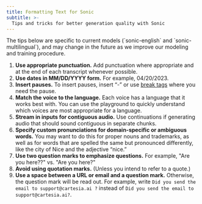 ```yaml
---
title: Formatting Text for Sonic
subtitle: >-
  Tips and tricks for better generation quality with Sonic
---
```


<Note>
The tips below are specific to current models (`sonic-english` and `sonic-multilingual`), and may change in the future as we improve our modeling and training procedure.
</Note>

1. **Use appropriate punctuation.** Add punctuation where appropriate and at the end of each transcript whenever possible.
2. **Use dates in MM/DD/YYYY form.** For example, 04/20/2023.
3. **Insert pauses.** To insert pauses, insert “-” or use [break tags](/build-with-sonic/formatting-text-for-sonic/inserting-breaks-pauses) where you need the pause.
4. **Match the voice to the language.** Each voice has a language that it works best with. You can use the playground to quickly understand which voices are most appropriate for a language.
5. **Stream in inputs for contiguous audio.** Use continuations if generating audio that should sound contiguous in separate chunks.
6. **Specify custom pronunciations for domain-specific or ambiguous words.** You may want to do this for proper nouns and trademarks, as well as for words that are spelled the same but pronounced differently, like the city of Nice and the adjective “nice.”
7. **Use two question marks to emphasize questions.** For example, "Are you here??" vs. "Are you here?"
8. **Avoid using quotation marks.** (Unless you intend to refer to a quote.)
9. **Use a space between a URL or email and a question mark.** Otherwise, the question mark will be read out. For example, write `Did you send the email to support@cartesia.ai ?` instead of `Did you send the email to support@cartesia.ai?`.
